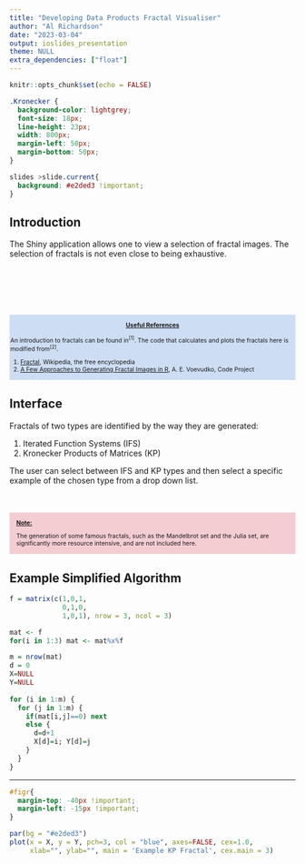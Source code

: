 ```yaml
---
title: "Developing Data Products Fractal Visualiser"
author: "Al Richardson"
date: "2023-03-04"
output: ioslides_presentation
theme: NULL
extra_dependencies: ["float"]
---
```


```r
knitr::opts_chunk$set(echo = FALSE)
```

```css
.Kronecker {
  background-color: lightgrey;
  font-size: 18px;
  line-height: 23px;
  width: 800px;
  margin-left: 50px;
  margin-bottom: 50px;
}

slides >slide.current{
  background: #e2ded3 !important;
}

```

## Introduction

The Shiny application allows one to view a selection of fractal images. The selection of fractals is not even close to being exhaustive.<br><br><br><br><br><br>

<div style='padding:0.1em; background-color:#cdddf4'><span style='font-size:75%'>
  <p style='margin-top:1em; text-align:center'>
    <b><u>Useful References</u></b>
  </p>
  <p style='margin-left:1em;'>
    An introduction to fractals can be found in$^{[1]}$. The code that calculates and plots the fractals here is modified from$^{[2]}$.

  1.  [Fractal](https://en.wikipedia.org/wiki/Fractal), Wikipedia, the free encyclopedia
  2.  [A Few Approaches to Generating Fractal Images in R](https://www.codeproject.com/Articles/1195034/A-Few-Approaches-to-Generating-Fractal-Images-in-R), A. E. Voevudko, Code Project
  </p>
</span></div>

## Interface
Fractals of two types are identified by the way they are generated:

1.  Iterated Function Systems (IFS)
2.  Kronecker Products of Matrices (KP)

The user can select between IFS and KP types and then select a specific example of the chosen type from a drop down list.<br><br><br>

<div style='padding:0.1em; background-color:#f4cdd3'>
<span style='font-size:75%'>
<p style='margin-top:1em; margin-left:1em; text-align:left'>
<b><u>Note:</u></b></p>
<p style='margin-left:1em;'>
    The generation of some famous fractals, such as the Mandelbrot set and the Julia set, are significantly more resource intensive, and are not included here.
</p></span></div>

## Example Simplified Algorithm

```r

f = matrix(c(1,0,1, 
             0,1,0, 
             1,0,1), nrow = 3, ncol = 3)

mat <- f
for(i in 1:3) mat <- mat%x%f

m = nrow(mat) 
d = 0
X=NULL 
Y=NULL
  
for (i in 1:m) {
  for (j in 1:m) {
    if(mat[i,j]==0) next 
    else {
      d=d+1 
      X[d]=i; Y[d]=j 
    } 
  }
}
```

---
```css
#figr{
  margin-top: -40px !important;
  margin-left: -15px !important;
}
```

<div id = "figr">
```r
par(bg = "#e2ded3")
plot(x = X, y = Y, pch=3, col = "blue", axes=FALSE, cex=1.0, 
     xlab="", ylab="", main = 'Example KP Fractal', cex.main = 3)

```
</div>
